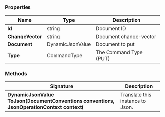 
### Properties

| Name | Type | Description |
| ------------- | ------------- | ----- |
| **Id** | string | Document ID |
| **ChangeVector** | string | Document change-vector |
| **Document** | DynamicJsonValue | Document to put |
| **Type** | CommandType | The Command Type (PUT) |

### Methods

| Signature | Description |
| ---------- | ----------- |
| **DynamicJsonValue ToJson(DocumentConventions conventions, JsonOperationContext context)** | Translate this instance to Json. |

